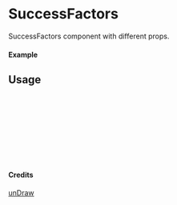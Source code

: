 
<Meta of={SuccessFactors} title="unDraw/SuccessFactors" />

# SuccessFactors

SuccessFactors component with different props.

#### Example

<Canvas of={SuccessFactors.Primary} />

## Usage

```ts
import { SuccessFactors } from "yadl-ui";

const Example = () => {
  return (
      <SuccessFactors />
  );
};

export default Example;
```

#### Credits
[unDraw](https://undraw.co/illustrations)
